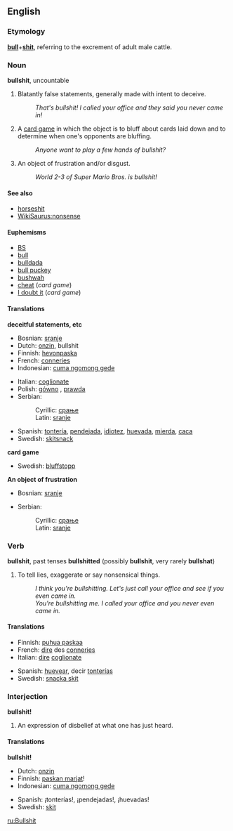 {{wikipedia}}
==English==

===Etymology===
'''[[bull]]'''+'''[[shit]]''', referring to the excrement of adult male cattle.

===Noun===
'''bullshit''', uncountable
# {{vulgarslang}} Blatantly false statements, generally made with intent to deceive.
#: ''That's bullshit!  I called your office and they said you never came in!''
# {{vulgarslang}} A [[card game]] in which the object is to bluff about cards laid down and to determine when one's opponents are bluffing.
#: ''Anyone want to play a few hands of bullshit?''
# {{vulgarslang}} An object of frustration and/or disgust.
#: ''World 2-3 of Super Mario Bros. is bullshit!''

====See also====
*[[horseshit]]
*[[WikiSaurus:nonsense]]

====Euphemisms====
*[[BS]]
*[[bull]]
*[[bulldada]]
*[[bull puckey]]
*[[bushwah]]
*[[cheat]] (''card game'')
*[[I doubt it]] (''card game'')

====Translations====
'''deceitful statements, etc'''
{{top}}
*Bosnian: [[sranje#Bosnian|sranje]] {{n}}
*Dutch: [[onzin]], bullshit
*Finnish: [[hevonpaska]]<!--belongs at Finnish entry (literally "horse shit")-->
*French: [[conneries]] {{f}} {{p}}
*Indonesian: [[cuma ngomong gede]]
{{mid}}
*Italian: [[coglionate]] {{f}} {{p}}
*Polish: [[gówno]] {{m}}, [[prawda]] {{f}}
*Serbian:
*:Cyrillic: [[срање#Serbian|срање]] {{n}}
*:Latin: [[sranje#Serbian|sranje]] {{n}}
*Spanish: [[tontería]], [[pendejada]], [[idiotez]], [[huevada]], [[mierda]], [[caca]]
*Swedish: [[skitsnack]]
{{bottom}}

'''card game'''
{{top}}
*Swedish: [[bluffstopp]]
{{mid}}
{{bottom}}

'''An object of frustration'''
{{top}}
*Bosnian: [[sranje#Bosnian|sranje]] {{n}}
{{mid}}
*Serbian:
*:Cyrillic: [[срање#Serbian|срање]] {{n}}
*:Latin: [[sranje#Serbian|sranje]] {{n}}
{{bottom}}

===Verb===
<!-- A good example of an irregular verb becoming regular in a compound.  The canonical example is ''flied out'' -->
'''bullshit''', past tenses '''bullshitted''' (possibly '''bullshit''', very rarely '''bullshat''')
# {{vulgarslang}} To tell lies, exaggerate or say nonsensical things.
#: ''I think you're bullshitting.  Let's just call your office and see if you even came in.''
#: ''You're bullshitting me.  I called your office and you never even came in.''

====Translations====
{{top}}
*Finnish: [[puhua paskaa]]
*French: [[dire]] des [[conneries]]
*Italian: [[dire]] [[coglionate]]
{{mid}}
*Spanish: [[huevear]], decir [[tontería]]s
*Swedish: [[snacka skit]]
{{bottom}}

===Interjection===
'''bullshit!'''
# {{vulgarslang}} An expression of disbelief at what one has just heard.

====Translations====
'''bullshit!'''
{{top}}
*Dutch: [[onzin]]
*Finnish: [[paskan marjat]]!
*Indonesian: [[cuma ngomong gede]]
{{mid}}
*Spanish: ¡tonterías!, ¡pendejadas!, ¡huevadas!
*Swedish: [[skit]]
{{bottom}}

[[ru:Bullshit]]